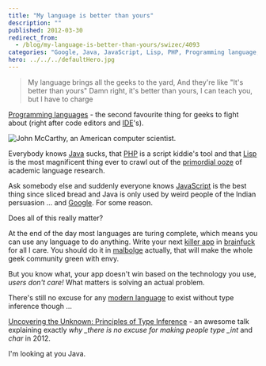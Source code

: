 ```yaml
---
title: "My language is better than yours"
description: ""
published: 2012-03-30
redirect_from:
  - /blog/my-language-is-better-than-yours/swizec/4093
categories: "Google, Java, JavaScript, Lisp, PHP, Programming language, Uncategorized, Wikipedia"
hero: ../../../defaultHero.jpg
---
```


> My language brings all the geeks to the yard, And they're like "It's better than yours" Damn right, it's better than yours, I can teach you, but I have to charge

[Programming languages](http://en.wikipedia.org/wiki/Programming_language "Programming language") - the second favourite thing for geeks to fight about (right after code editors and [IDE](http://en.wikipedia.org/wiki/Integrated_development_environment "Integrated development environment")'s).

![John McCarthy, an American computer scientist.](./img/John-McCarthy-an-American-computer-scientistaij18g.jpeg "John McCarthy, an American computer scientist.")

Everybody knows [Java](http://www.oracle.com/technetwork/java/ "Java (programming language)") sucks, that [PHP](http://www.php.net "PHP") is a script kiddie's tool and that [Lisp](http://en.wikipedia.org/wiki/Lisp_%28programming_language%29 "Lisp (programming language)") is the most magnificent thing ever to crawl out of the [primordial ooze](http://en.wikipedia.org/wiki/Abiogenesis "Abiogenesis") of academic language research.

Ask somebody else and suddenly everyone knows [JavaScript](http://en.wikipedia.org/wiki/JavaScript "JavaScript") is the best thing since sliced bread and Java is only used by weird people of the Indian persuasion ... and [Google](http://google.com "Google"). For some reason.

Does all of this really matter?

At the end of the day most languages are turing complete, which means you can use any language to do anything. Write your next [killer app](http://en.wikipedia.org/wiki/Killer_application "Killer application") in [brainfuck](http://en.wikipedia.org/wiki/Brainfuck) for all I care. You should do it in [malbolge](http://en.wikipedia.org/wiki/Malbolge) actually, that will make the whole geek community green with envy.

But you know what, your app doesn't win based on the technology you use, _users don't care!_ What matters is solving an actual problem.

There's still no excuse for any [modern language](http://en.wikipedia.org/wiki/Modern_language "Modern language") to exist without type inference though ...

[Uncovering the Unknown: Principles of Type Inference](http://screencasts.chariotsolutions.com/webpage/2011/10) - an awesome talk explaining exactly _why \_there is no excuse for making people type \_int_ and _char_ in 2012.

I'm looking at you Java.


